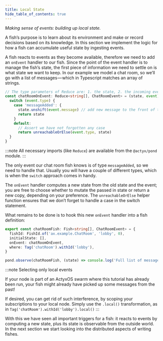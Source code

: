 ```yaml
---
title: Local State
hide_table_of_contents: true
---
```


_Making sense of events: building up local state._

A fish’s purpose is to learn about its environment and make or record decisions based on its knowledge.
In this section we implement the logic for how a fish can accumulate useful state by ingesting events.

A fish reacts to events as they become available, therefore we need to add an `onEvent` handler to our fish.
Since the point of the event handler is to manage the fish’s state, the first piece of information we need to settle on is what state we want to keep.
In our example we model a chat room, so we’ll go with a list of messages — which in Typescript matches an array of strings.

```typescript
// The type parameters of Reduce are: 1. the state, 2. the incoming events
const chatRoomOnEvent: Reduce<string[], ChatRoomEvent> = (state, event) => {
  switch (event.type) {
    case 'messageAdded': {
      state.unshift(event.message) // add new message to the front of the array
      return state
    }
    default:
      // Assert we have not forgotten any case
      return unreachableOrElse(event.type, state)
  }
}
```

:::note
All necessary imports (like `Reduce`) are available from the `@actyx/pond` module.
:::

The only event our chat room fish knows is of type `messageAdded`, so we need to handle that.
Usually you will have a couple of different types, which is when the `switch` approach comes in handy.

The `onEvent` handler computes a new state from the old state and the event; you are free to choose whether to mutate
the passed in state or return a new copy, depending on your preference. The `unreachableOrElse` helper function
ensures that we don’t forget to handle a case in the switch statement.

What remains to be done is to hook this new `onEvent` handler into a fish definition:

```typescript
export const chatRoomFish: Fish<string[], ChatRoomEvent> = {
  fishId: FishId.of('ax.example.ChatRoom', 'lobby', 0),
  initialState: [],
  onEvent: chatRoomOnEvent,
  where: Tag('chatRoom').withId('lobby'),
}

pond.observe(chatRoomFish, (state) => console.log('Full list of messages:', state))
```

:::note Selecting only local events

If your node is part of an ActyxOS swarm where this tutorial has already been run, your fish might
already have picked up some messages from the past!

If desired, you can get rid of such interference, by scoping your subscriptions to your local
node. Simply use the `.local()` transformation, as in `Tag('chatRoom').withId('lobby').local()`
:::

With this we have seen all important triggers for a fish: it reacts to events by computing a new
state, plus its state is observable from the outside world. In the next section we start looking
into the distributed aspects of writing fishes.
